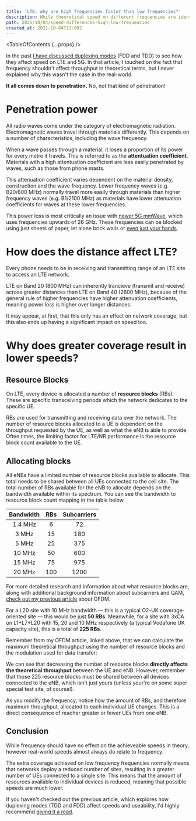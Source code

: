 ```yaml
---
title: 'LTE: why are high frequencies faster than low frequencies?'
description: While theoretical speed on different frequencies are identical on LTE, this is very rarely the case in the real world. Why is that?
path: 2021/10/04/speed-differences-high-low-frequencies
created_at: 2021-10-04T13:00Z
---
```



<TableOfContents {...props} />

In the past [I have discussed duplexing modes](/blog/2021/07/24/lte-bands-and-duplex-modes) (FDD and TDD) to see how they affect speed on LTE and
5G. In that article, I touched on the fact that frequency shouldn't affect throughput in theoretical terms, but I never explained why this wasn't
the case in the real-world.

**It all comes down to penetration.** No, not that kind of penetration!

# Penetration power

All radio waves come under the category of electromagnetic radiation. Electromagnetic waves travel through materials differently. This depends on
a number of characteristics, including the wave frequency.

When a wave passes through a material, it loses a proportion of its power for every metre it travels. This is referred to as the **attentuation
coefficient**. Materials with a high attentuation coefficient are less easily penetrated by waves, such as those from phone masts.

This attenuation coefficient varies dependent on the material density, construction and the wave frequency. Lower frequency waves (e.g. B20/800
MHz) normally travel more easily through materials than higher frequency waves (e.g. B1/2100 MHz) as materials have lower attenuation
coefficients for waves at these lower frequencies.

This power loss is most critically an issue with [newer 5G mmWave](https://www.androidauthority.com/what-is-5g-mmwave-933631/), which uses
frequencies upwards of 26 GHz. These frequencies can be blocked using just sheets of paper, let alone brick walls or
[even just your hands](https://www.eetimes.com/mwc-are-your-5-fingers-blocking-your-5g/).

<SineWaveDampeningSimulator />

# How does the distance affect LTE?

Every phone needs to be in receiving and transmitting range of an LTE site to access an LTE network.

LTE on Band 20 (800 MHz) can inherently trancieve (transmit and receive) across greater distances than LTE on Band 40 (2600 MHz), because of the
general rule of higher frequencies have higher attenuation coefficients, meaning power loss is higher over longer distances.

It may appear, at first, that this only has an effect on network coverage, but this also ends up having a significant impact on speed too.

# Why does greater coverage result in lower speeds?

## Resource Blocks

On LTE, every device is allocated a number of **resource blocks** (RBs). These are specific transceiving periods which the network dedicates to
the specific <Tooltip text="user equipment">UE</Tooltip>.

RBs are used for transmitting and receiving data over the network. The number of resource blocks allocated to a UE is dependent on the throughput
requested by the UE, as well as what the <Tooltip text="eNodeB">eNB</Tooltip> is able to provide. Often times, the limiting factor for LTE/NR
performance is the resource block count available to the UE.

## Allocating blocks

All <Tooltip text="eNodeB">eNB</Tooltip>s have a limited number of resource blocks available to allocate. This total needs to be shared between
all UEs connected to the cell site. The total number of RBs available for the eNB to allocate depends on the bandwidth available within its
spectrum. You can see the bandwidth to resource block count mapping in the table below.

<div class="narrow">

| Bandwidth | RBs | Subcarriers |
| :-------: | :-: | :---------: |
|  1.4 MHz  |  6  |     72      |
|   3 MHz   | 15  |     180     |
|   5 MHz   | 25  |     375     |
|  10 MHz   | 50  |     600     |
|  15 MHz   | 75  |     975     |
|  20 MHz   | 100 |    1200     |

</div>

<FactBox title="Previous article">

For more detailed research and information about what resource blocks are, along with additional background information about subcarriers and
QAM, [check out my previous article](/blog/2021/08/21/ofdm-subcarriers-rb-in-4g-lte-and-5g) about <!--
--><Tooltip text="orthogonal frequency division multiplexing">OFDM</Tooltip>.

</FactBox>

For a <Tooltip text="LTE band 20">L20</Tooltip> site with 10 MHz bandwidth &mdash; this is a typical O2-UK coverage-oriented site &mdash; this
would be just **50 RBs**. Meanwhile, for a site with 3xCA on L1+L7+L20 with 15, 20 and 10 MHz respectively (a typical Vodafone UK capacity site),
this is a total of **225 RBs**.

Remember from my OFDM article, linked above, that we can calculate the maximum theoretical throughput using the number of resource blocks and
the modulation used for data transfer:

<figure role="group">
  <MathBlock
    title="Max throughput calculation"
    math="\text{subcarrier count} = \text{RB count} \times 12\\\text{max throughput (bps)} = 15000 \times \text{subcarrier count} \times \text{bits per symbol}"
  />
  <MathBlock
    color="neutral"
    title="Example"
    footer="45 MHz (225 resource blocks) at 256 QAM"
    math="\text{subcarrier count} = 225 \times 12 = 2700\\2700 \times 15000 \times 8 = 324\space\text{Mbps}"
  />
</figure>

We can see that decreasing the number of resource blocks **directly affects the theoretical throughput** between the UE and eNB. However,
remember that those 225 resource blocks must be shared between all devices connected to the eNB, which isn't just yours (unless your're on some
super special test site, of course!).

<CoverageResourceBlocksDiagram />

As you modify the frequency, notice how the amount of RBs, and therefore maximum throughput, allocated to each individual UE changes. This is a
direct consequence of reacher greater or fewer UEs from one eNB.

## Conclusion

While frequency should have no effect on the achieveable speeds in theory, however real-world speeds almost always do relate to frequency.

The extra coverage achieved on low frequency frequencies normally means that networks deploy a reduced number of sites, resulting in a greater
number of UEs connected to a single site. This means that the amount of resources available to individual devices is reduced, meaning that
possible speeds are much lower.

If you haven't checked out the previous article, which explores how duplexing modes (TDD and FDD) affect speeds and useability, I'd highly
recommend [giving it a read](/blog/2021/07/24/lte-bands-and-duplex-modes).
